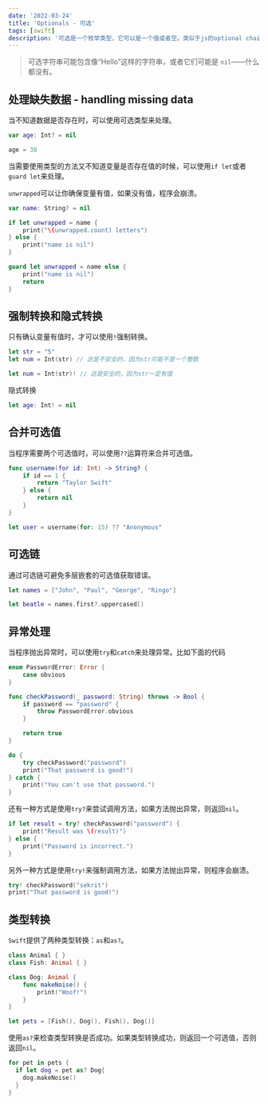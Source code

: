 ```yaml
---
date: '2022-03-24'
title: 'Optionals - 可选'
tags: [swift]
description: '可选是一个枚举类型，它可以是一个值或者空。类似于js的optional chaining'
---
```


> 可选字符串可能包含像“Hello”这样的字符串，或者它们可能是 `nil`——什么都没有。

## 处理缺失数据 - handling missing data

当不知道数据是否存在时，可以使用可选类型来处理。

```swift
var age: Int? = nil

age = 38
```

当需要使用类型的方法又不知道变量是否存在值的时候，可以使用`if let`或者`guard let`来处理。

`unwrapped`可以让你确保变量有值，如果没有值，程序会崩溃。

```swift
var name: String? = nil

if let unwrapped = name {
    print("\(unwrapped.count) letters")
} else {
    print("name is nil")
}

guard let unwrapped = name else {
    print("name is nil")
    return
}
```

## 强制转换和隐式转换

只有确认变量有值时，才可以使用`!`强制转换。

```swift
let str = "5"
let num = Int(str) // 这是不安全的，因为str可能不是一个整数

let num = Int(str)! // 这是安全的，因为str一定有值
```

隐式转换

```swift
let age: Int! = nil
```

## 合并可选值

当程序需要两个可选值时，可以使用`??`运算符来合并可选值。

```swift
func username(for id: Int) -> String? {
    if id == 1 {
        return "Taylor Swift"
    } else {
        return nil
    }
}

let user = username(for: 15) ?? "Anonymous"
```

## 可选链

通过可选链可避免多层嵌套的可选值获取错误。

```swift
let names = ["John", "Paul", "George", "Ringo"]

let beatle = names.first?.uppercased()
```

## 异常处理

当程序抛出异常时，可以使用`try`和`catch`来处理异常。比如下面的代码

```swift
enum PasswordError: Error {
    case obvious
}

func checkPassword(_ password: String) throws -> Bool {
    if password == "password" {
        throw PasswordError.obvious
    }

    return true
}

do {
    try checkPassword("password")
    print("That password is good!")
} catch {
    print("You can't use that password.")
}
```

还有一种方式是使用`try?`来尝试调用方法，如果方法抛出异常，则返回`nil`。

```swift
if let result = try? checkPassword("password") {
    print("Result was \(result)")
} else {
    print("Password is incorrect.")
}
```

另外一种方式是使用`try!`来强制调用方法，如果方法抛出异常，则程序会崩溃。

```swift
try! checkPassword("sekrit")
print("That password is good!")
```

## 类型转换

`Swift`提供了两种类型转换：`as`和`as?`。

```swift
class Animal { }
class Fish: Animal { }

class Dog: Animal {
    func makeNoise() {
        print("Woof!")
    }
}

let pets = [Fish(), Dog(), Fish(), Dog()]
```

使用`as?`来检查类型转换是否成功。如果类型转换成功，则返回一个可选值，否则返回`nil`。

```swift
for pet in pets {
  if let dog = pet as? Dog{
    dog.makeNoise()
  }
}
```
